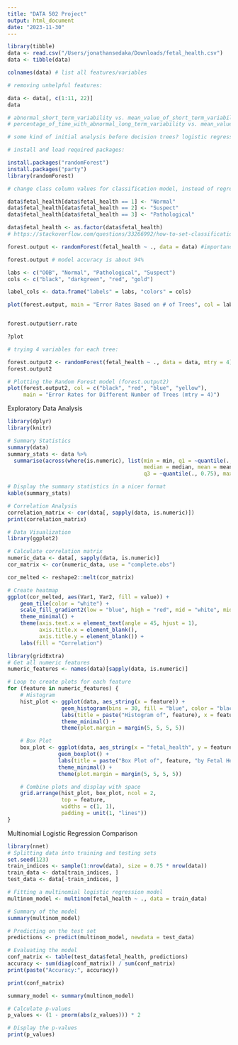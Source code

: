 ```yaml
---
title: "DATA 502 Project"
output: html_document
date: "2023-11-30"
---
```

```r

library(tibble)
data <- read.csv("/Users/jonathansedaka/Downloads/fetal_health.csv")
data <- tibble(data)

colnames(data) # list all features/variables

# removing unhelpful features:

data <- data[, c(1:11, 22)]
data

# abnormal_short_term_variability vs. mean_value_of_short_term_variability - drop one?
# percentage_of_time_with_abnormal_long_term_variability vs. mean_value_of_long_term_variability - drop one?

# some kind of initial analysis before decision trees? logistic regression for 3 classes?

# install and load required packages:

install.packages("randomForest")
install.packages("party")
library(randomForest)

# change class column values for classification model, instead of regression model

data$fetal_health[data$fetal_health == 1] <- "Normal"
data$fetal_health[data$fetal_health == 2] <- "Suspect"
data$fetal_health[data$fetal_health == 3] <- "Pathological"

data$fetal_health <- as.factor(data$fetal_health)
# https://stackoverflow.com/questions/33266992/how-to-set-classification-type-for-a-random-forest-in-r

forest.output <- randomForest(fetal_health ~ ., data = data) #importance = TRUE, proximity = TRUE)

forest.output # model accuracy is about 94%

labs <- c("OOB", "Normal", "Pathological", "Suspect")
cols <- c("black", "darkgreen", "red", "gold")

label_cols <- data.frame("labels" = labs, "colors" = cols)

plot(forest.output, main = "Error Rates Based on # of Trees", col = label_cols$colors)


forest.output$err.rate

?plot

# trying 4 variables for each tree:

forest.output2 <- randomForest(fetal_health ~ ., data = data, mtry = 4)
forest.output2

# Plotting the Random Forest model (forest.output2)
plot(forest.output2, col = c("black", "red", "blue", "yellow"), 
     main = "Error Rates for Different Number of Trees (mtry = 4)")


```

Exploratory Data Analysis
```r
library(dplyr)
library(knitr)

# Summary Statistics
summary(data)
summary_stats <- data %>% 
  summarise(across(where(is.numeric), list(min = min, q1 = ~quantile(., 0.25), 
                                           median = median, mean = mean, 
                                           q3 = ~quantile(., 0.75), max = max)))

# Display the summary statistics in a nicer format 
kable(summary_stats)

# Correlation Analysis
correlation_matrix <- cor(data[, sapply(data, is.numeric)])
print(correlation_matrix)

# Data Visualization
library(ggplot2)

# Calculate correlation matrix
numeric_data <- data[, sapply(data, is.numeric)]
cor_matrix <- cor(numeric_data, use = "complete.obs")

cor_melted <- reshape2::melt(cor_matrix)

# Create heatmap
ggplot(cor_melted, aes(Var1, Var2, fill = value)) +
    geom_tile(color = "white") +
    scale_fill_gradient2(low = "blue", high = "red", mid = "white", midpoint = 0, limit = c(-1, 1)) +
    theme_minimal() +
    theme(axis.text.x = element_text(angle = 45, hjust = 1),
          axis.title.x = element_blank(),
          axis.title.y = element_blank()) +
    labs(fill = "Correlation")

library(gridExtra)
# Get all numeric features
numeric_features <- names(data)[sapply(data, is.numeric)]

# Loop to create plots for each feature
for (feature in numeric_features) {
    # Histogram
    hist_plot <- ggplot(data, aes_string(x = feature)) +
                 geom_histogram(bins = 30, fill = "blue", color = "black") +
                 labs(title = paste("Histogram of", feature), x = feature, y = "Count") +
                 theme_minimal() +
                 theme(plot.margin = margin(5, 5, 5, 5)) 

    # Box Plot
    box_plot <- ggplot(data, aes_string(x = "fetal_health", y = feature, fill = "fetal_health")) +
                geom_boxplot() +
                labs(title = paste("Box Plot of", feature, "by Fetal Health Class"), x = "Fetal Health Class", y = feature) +
                theme_minimal() +
                theme(plot.margin = margin(5, 5, 5, 5)) 

    # Combine plots and display with space
    grid.arrange(hist_plot, box_plot, ncol = 2,
                 top = feature, 
                 widths = c(1, 1), 
                 padding = unit(1, "lines"))
}
```

Multinomial Logistic Regression Comparison
```r
library(nnet)
# Splitting data into training and testing sets 
set.seed(123)  
train_indices <- sample(1:nrow(data), size = 0.75 * nrow(data))
train_data <- data[train_indices, ]
test_data <- data[-train_indices, ]

# Fitting a multinomial logistic regression model
multinom_model <- multinom(fetal_health ~ ., data = train_data)

# Summary of the model
summary(multinom_model)

# Predicting on the test set
predictions <- predict(multinom_model, newdata = test_data)

# Evaluating the model
conf_matrix <- table(test_data$fetal_health, predictions)
accuracy <- sum(diag(conf_matrix)) / sum(conf_matrix)
print(paste("Accuracy:", accuracy))

print(conf_matrix)

summary_model <- summary(multinom_model)

# Calculate p-values
p_values <- (1 - pnorm(abs(z_values))) * 2

# Display the p-values
print(p_values)

```



